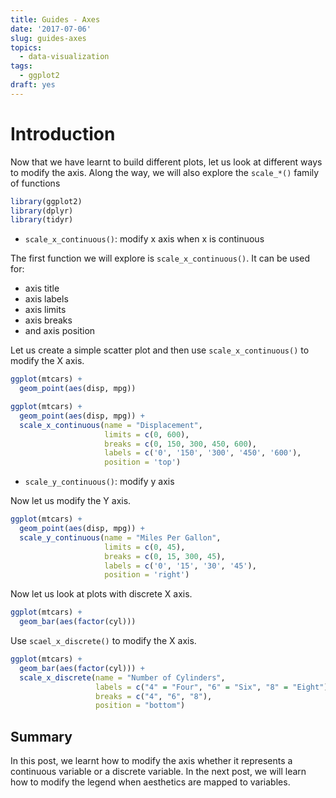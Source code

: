 ```yaml
---
title: Guides - Axes
date: '2017-07-06'
slug: guides-axes
topics:
  - data-visualization
tags:
  - ggplot2
draft: yes
---
```


# Introduction

Now that we have learnt to build different plots, let us look at different ways to modify the axis. Along the way, we will also explore the `scale_*()` family of functions 

```r
library(ggplot2)
library(dplyr)
library(tidyr)
```


- `scale_x_continuous()`: modify x axis when x is continuous

The first function we will explore is `scale_x_continuous()`. It can be used for:

- axis title
- axis labels
- axis limits
- axis breaks
- and axis position

Let us create a simple scatter plot and then use `scale_x_continuous()` to modify the X axis.


```r
ggplot(mtcars) +
  geom_point(aes(disp, mpg))
```

```r
ggplot(mtcars) +
  geom_point(aes(disp, mpg)) +
  scale_x_continuous(name = "Displacement",
                     limits = c(0, 600),
                     breaks = c(0, 150, 300, 450, 600),
                     labels = c('0', '150', '300', '450', '600'),
                     position = 'top')
```

- `scale_y_continuous()`: modify y axis

Now let us modify the Y axis.

```r
ggplot(mtcars) +
  geom_point(aes(disp, mpg)) +
  scale_y_continuous(name = "Miles Per Gallon",
                     limits = c(0, 45),
                     breaks = c(0, 15, 300, 45),
                     labels = c('0', '15', '30', '45'),
                     position = 'right')
```


Now let us look at plots with discrete X axis.

```r
ggplot(mtcars) +
  geom_bar(aes(factor(cyl)))
```

Use `scael_x_discrete()` to modify the X axis.

```r
ggplot(mtcars) +
  geom_bar(aes(factor(cyl))) +
  scale_x_discrete(name = "Number of Cylinders",
                   labels = c("4" = "Four", "6" = "Six", "8" = "Eight"),
                   breaks = c("4", "6", "8"),
                   position = "bottom")
```

## Summary

In this post, we learnt how to modify the axis whether it represents a continuous variable or a discrete variable. In the next post, we will learn how to modify the legend when aesthetics are mapped to variables.


